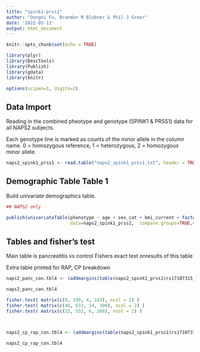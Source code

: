 ```yaml
---
title: "spink1-prss1"
author: "Dongni Fu, Brandon M Blobner & Phil J Greer"
date: '2022-05-11'
output: html_document
---
```


```r
knitr::opts_chunk$set(echo = TRUE)

library(plyr)
library(DescTools)
library(Publish)
library(gdata)
library(knitr)

options(scipen=1, digits=2)
```

## Data Import 

Reading in the combined pheotype and genotype (SPINK1 & PRSS1) data for all NAPS2 subjects.

Each genotype line is marked as counts of the minor allele in the column name. 0 = homozygous reference, 1 = heterozygous, 2 = homozygous minor allele.

```r

naps2_spink1_prss1 <- read.table("naps2_spink1_prss1.txt", header = TRUE)

```


## Demographic Table  Table 1

Build univariate demographics table.


```r


## NAPS2 only

publish(univariateTable(phenotype ~ age + sex_cat + bmi_current + factor(diagnosis) + factor(rs17107315_C) +  factor(rs10273639_T)  , 
                        data=naps2_spink1_prss1,  compare.groups=TRUE,digits.summary=5 ),pvalue.digits = 10)

```


## Tables and fisher's test
Main table is pancreatitis vs control
Fishers exact test onresults of this table

Extra table printed for RAP, CP breakdown
```r

naps2_panc_con.tbl4 <- (addmargins(table(naps2_spink1_prss1$rs17107315_C , naps2_spink1_prss1$rs10273639_T, naps2_spink1_prss1$phenotype)))

naps2_panc_con.tbl4

fisher.test( matrix(c(9, 199, 4, 183), ncol = 2) )
fisher.test( matrix(c(46, 633, 14, 390), ncol = 2) )
fisher.test( matrix(c(32, 532, 6, 268), ncol = 2) )



naps2_cp_rap_con.tbl4 <- (addmargins(table(naps2_spink1_prss1$rs17107315_C , naps2_spink1_prss1$rs10273639_T, naps2_spink1_prss1$diagnosis)))

naps2_cp_rap_con.tbl4

```

